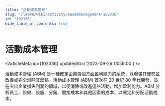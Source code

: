 ```yaml
---
title: "活動成本管理"
slug: "/learn/wiki/activity-basedmanagement-102336"
id: "102336"
hide_table_of_contents: true
---
```



# 活動成本管理

<ArticleMeta id={102336} updatedAt={'2023-09-26 13:59:00'} />
<div className='border-solid border-b border-t-0 my-4 border-[var(--ifm-color-gray-300)]' />

活動成本管理 (ABM) 是一種確定企業每個方面盈利能力的系統，以增強其優勢並改善或完全消除其弱點。活動成本管理 (ABM) 首次在 20 世紀 80 年代開發，旨在突出企業損失利潤的領域，以便消除或改進這些活動，增加盈利能力。ABM 分析員工、設備、設施、分銷、間接成本和其他因素的成本，以確定和分配活動成本。
